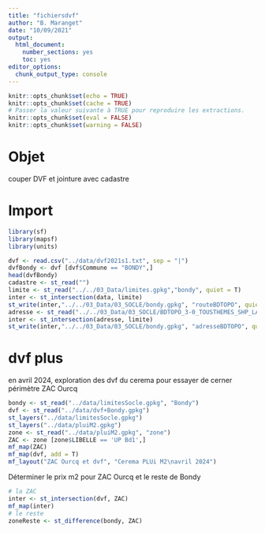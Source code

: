 ```yaml
---
title: "fichiersdvf"
author: "B. Maranget"
date: "10/09/2021"
output: 
  html_document: 
    number_sections: yes
    toc: yes
editor_options: 
  chunk_output_type: console
---
```



```r
knitr::opts_chunk$set(echo = TRUE)
knitr::opts_chunk$set(cache = TRUE)
# Passer la valeur suivante à TRUE pour reproduire les extractions.
knitr::opts_chunk$set(eval = FALSE)
knitr::opts_chunk$set(warning = FALSE)
```


# Objet

couper DVF et jointure avec cadastre


# Import

```r
library(sf)
library(mapsf)
library(units)
```


```r
dvf <- read.csv("../data/dvf2021s1.txt", sep = "|")
dvfBondy <- dvf [dvf$Commune == "BONDY",]
head(dvfBondy)
cadastre <- st_read("")
limite <- st_read("../../03_Data/limites.gpkg","bondy", quiet = T)
inter <- st_intersection(data, limite)
st_write(inter,"../../03_Data/03_SOCLE/bondy.gpkg", "routeBDTOPO", quiet = T)
adresse <- st_read("../../03_Data/03_SOCLE/BDTOPO_3-0_TOUSTHEMES_SHP_LAMB93_D093_2021-06-15/BDTOPO/1_DONNEES_LIVRAISON_2021-06-00164/BDT_3-0_SHP_LAMB93_D093-ED2021-06-15/ADRESSES/ADRESSE.shp", quiet = T)
inter <- st_intersection(adresse, limite)
st_write(inter,"../../03_Data/03_SOCLE/bondy.gpkg", "adresseBDTOPO", quiet = T)
```

# dvf plus

en avril 2024, exploration des dvf du cerema pour essayer de cerner périmètre ZAC Ourcq


```r
bondy <- st_read("../data/limitesSocle.gpkg", "Bondy")
dvf <- st_read("../data/dvf+Bondy.gpkg")
st_layers("../data/limitesSocle.gpkg")
st_layers("../data/pluiM2.gpkg")
zone <- st_read("../data/pluiM2.gpkg", "zone")
ZAC <- zone [zone$LIBELLE == 'UP Bd1',]
mf_map(ZAC)
mf_map(dvf, add = T)
mf_layout("ZAC Ourcq et dvf", "Cerema PLUi M2\navril 2024")
```

Déterminer le prix m2 pour ZAC Ourcq et le reste de Bondy

```r
# la ZAC
inter <- st_intersection(dvf, ZAC)
mf_map(inter)
# le reste
zoneReste <- st_difference(bondy, ZAC)
```

